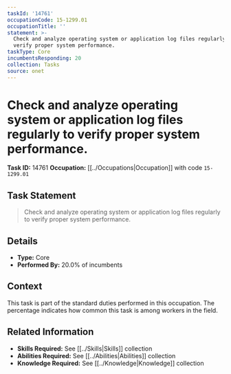 ```yaml
---
taskId: '14761'
occupationCode: 15-1299.01
occupationTitle: ''
statement: >-
  Check and analyze operating system or application log files regularly to
  verify proper system performance.
taskType: Core
incumbentsResponding: 20
collection: Tasks
source: onet
---
```

# Check and analyze operating system or application log files regularly to verify proper system performance.

**Task ID:** 14761
**Occupation:** [[../Occupations|Occupation]] with code `15-1299.01`

## Task Statement

> Check and analyze operating system or application log files regularly to verify proper system performance.

## Details

- **Type:** Core
- **Performed By:** 20.0% of incumbents

## Context

This task is part of the standard duties performed in this occupation. The percentage indicates how common this task is among workers in the field.

## Related Information

- **Skills Required:** See [[../Skills|Skills]] collection
- **Abilities Required:** See [[../Abilities|Abilities]] collection
- **Knowledge Required:** See [[../Knowledge|Knowledge]] collection

